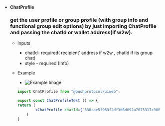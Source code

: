 - **ChatProfile**
    
    ### get the user profile or group profile (with group info and functional group edit options) by just importing ChatProfile and passing the chatId or wallet address(if w2w).
    
    - Inputs
        - chatId- required( recipient’ address if w2w , chatId if its group chat)
        - style - required (Info)
    - Example
        
        - ![Example Image](https://github.com/KlausMikhaelson/KlausMikhaelson/assets/100528412/088f3d96-1bd2-4411-a88d-e992658808c7)
        
        ```jsx
        import ChatProfile from "@pushprotocol/uiweb";
        
        export const ChatProfileTest () => { 
        return (
        		<ChatProfile chatId={'330cae5f963f2df3d6d692a7075317c906468e3fe60bfb8280a7e125208939e1'} style='Info' />
        	)
        }
        ```
